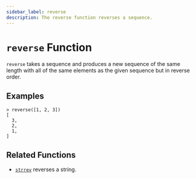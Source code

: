 ```yaml
---
sidebar_label: reverse
description: The reverse function reverses a sequence.
---
```


# `reverse` Function

`reverse` takes a sequence and produces a new sequence of the same length
with all of the same elements as the given sequence but in reverse order.

## Examples

```
> reverse([1, 2, 3])
[
  3,
  2,
  1,
]
```

## Related Functions

* [`strrev`](/docs/language/functions/strrev) reverses a string.
